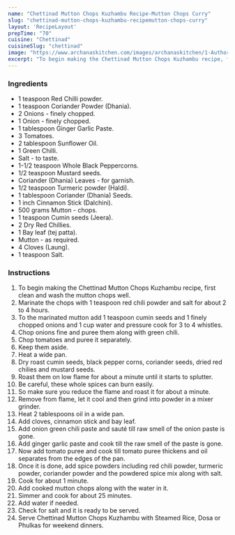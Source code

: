 ---
name: "Chettinad Mutton Chops Kuzhambu Recipe-Mutton Chops Curry"
slug: "chettinad-mutton-chops-kuzhambu-recipemutton-chops-curry"
layout: 'RecipeLayout'
prepTime: "70"
cuisine: "Chettinad"
cuisineSlug: "chettinad"
image: "https://www.archanaskitchen.com/images/archanaskitchen/1-Author/Jyothi_Rajesh/Chettinad_Mutton_Chops_Kozhumbhu__Mutton_Chops_Curry.jpg"
excerpt: "To begin making the Chettinad Mutton Chops Kuzhambu recipe, first clean and wash the mutton chops well"
---

### Ingredients

- 1 teaspoon Red Chilli powder.
- 1 teaspoon Coriander Powder (Dhania).
- 2 Onions - finely chopped.
- 1 Onion - finely chopped.
- 1 tablespoon Ginger Garlic Paste.
- 3 Tomatoes.
- 2 tablespoon Sunflower Oil.
- 1 Green Chilli.
- Salt - to taste.
- 1-1/2 teaspoon Whole Black Peppercorns.
- 1/2 teaspoon Mustard seeds.
- Coriander (Dhania) Leaves - for garnish.
- 1/2 teaspoon Turmeric powder (Haldi).
- 1 tablespoon Coriander (Dhania) Seeds.
- 1 inch Cinnamon Stick (Dalchini).
- 500 grams Mutton - chops.
- 1 teaspoon Cumin seeds (Jeera).
- 2 Dry Red Chillies.
- 1 Bay leaf (tej patta).
- Mutton - as required.
- 4 Cloves (Laung).
- 1 teaspoon Salt.

### Instructions

1. To begin making the Chettinad Mutton Chops Kuzhambu recipe, first clean and wash the mutton chops well.
1. Marinate the chops with 1 teaspoon red chili powder and salt for about 2 to 4 hours.
1. To the marinated mutton add 1 teaspoon cumin seeds and 1 finely chopped onions and 1 cup water and pressure cook for 3 to 4 whistles.
1. Chop onions fine and puree them along with green chili.
1. Chop tomatoes and puree it separately.
1. Keep them aside.
1. Heat a wide pan.
1. Dry roast cumin seeds, black pepper corns, coriander seeds, dried red chilies and mustard seeds.
1. Roast them on low flame for about a minute until it starts to splutter.
1. Be careful, these whole spices can burn easily.
1. So make sure you reduce the flame and roast it for about a minute.
1. Remove from flame, let it cool and then grind into powder in a mixer grinder.
1. Heat 2 tablespoons oil in a wide pan.
1. Add cloves, cinnamon stick and bay leaf.
1. Add onion green chili paste and sauté till raw smell of the onion paste is gone.
1. Add ginger garlic paste and cook till the raw smell of the paste is gone.
1. Now add tomato puree and cook till tomato puree thickens and oil separates from the edges of the pan.
1. Once it is done, add spice powders including red chili powder, turmeric powder, coriander powder and the powdered spice mix along with salt.
1. Cook for about 1 minute.
1. Add cooked mutton chops along with the water in it.
1. Simmer and cook for about 25 minutes.
1. Add water if needed.
1. Check for salt and it is ready to be served.
1. Serve Chettinad Mutton Chops Kuzhambu with Steamed Rice, Dosa or Phulkas for weekend dinners.
